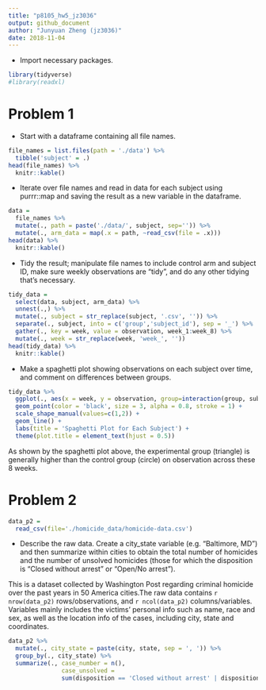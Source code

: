 ```yaml
---
title: "p8105_hw5_jz3036"
output: github_document
author: "Junyuan Zheng (jz3036)"
date: 2018-11-04
---
```


* Import necessary packages.
```r
library(tidyverse)
#library(readxl)
```

# Problem 1

* Start with a dataframe containing all file names.
```r
file_names = list.files(path = './data') %>%
  tibble('subject' = .)
head(file_names) %>% 
  knitr::kable() 
```

* Iterate over file names and read in data for each subject using purrr::map and saving the result as a new variable in the dataframe.
```r
data = 
  file_names %>% 
  mutate(., path = paste('./data/', subject, sep='')) %>% 
  mutate(., arm_data = map(.x = path, ~read_csv(file = .x)))
head(data) %>% 
  knitr::kable() 
```

* Tidy the result; manipulate file names to include control arm and subject ID, make sure weekly observations are “tidy”, and do any other tidying that’s necessary.
```r
tidy_data = 
  select(data, subject, arm_data) %>% 
  unnest(.,) %>%
  mutate(., subject = str_replace(subject, '.csv', '')) %>% 
  separate(., subject, into = c('group','subject_id'), sep = '_') %>% 
  gather(., key = week, value = observation, week_1:week_8) %>% 
  mutate(., week = str_replace(week, 'week_', ''))
head(tidy_data) %>% 
  knitr::kable() 
```

* Make a spaghetti plot showing observations on each subject over time, and comment on differences between groups.
```r
tidy_data %>% 
  ggplot(., aes(x = week, y = observation, group=interaction(group, subject_id), color = subject_id, shape = group)) +
  geom_point(color = 'black', size = 3, alpha = 0.8, stroke = 1) +
  scale_shape_manual(values=c(1,2)) +
  geom_line() +
  labs(title = 'Spaghetti Plot for Each Subject') +
  theme(plot.title = element_text(hjust = 0.5))
```
As shown by the spaghetti plot above, the experimental group (triangle) is generally higher than the control group (circle) on observation across these 8 weeks.

# Problem 2

```r
data_p2 = 
  read_csv(file='./homicide_data/homicide-data.csv')
```

* Describe the raw data. Create a city_state variable (e.g. “Baltimore, MD”) and then summarize within cities to obtain the total number of homicides and the number of unsolved homicides (those for which the disposition is “Closed without arrest” or “Open/No arrest”).

This is a dataset collected by Washington Post regarding criminal homicide over the past years in 50 America cities.The raw data contains `r nrow(data_p2)` rows/observations, and `r ncol(data_p2)` columns/variables. Variables mainly includes the victims' personal info such as name, race and sex, as well as the location info of the cases, including city, state and coordinates.

```r
data_p2 %>%  
  mutate(., city_state = paste(city, state, sep = ', ')) %>% 
  group_by(., city_state) %>% 
  summarize(., case_number = n(),
               case_unsolved = 
               sum(disposition == 'Closed without arrest' | disposition == 'Open/No arrest'))
```

